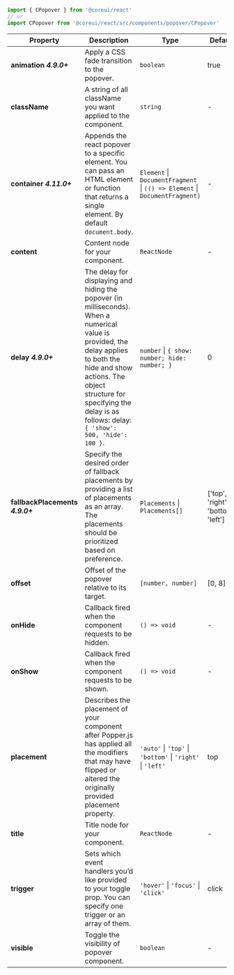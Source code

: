 
```jsx
import { CPopover } from '@coreui/react'
// or
import CPopover from '@coreui/react/src/components/popover/CPopover'
```

| Property | Description | Type | Default |
| --- | --- | --- | --- |
| **animation** **_4.9.0+_** | Apply a CSS fade transition to the popover. | `boolean` | true |
| **className** | A string of all className you want applied to the component. | `string` | - |
| **container** **_4.11.0+_** | Appends the react popover to a specific element. You can pass an HTML element or function that returns a single element. By default `document.body`. | `Element` \| `DocumentFragment` \| `(() => Element` \| `DocumentFragment)` | - |
| **content** | Content node for your component. | `ReactNode` | - |
| **delay** **_4.9.0+_** | The delay for displaying and hiding the popover (in milliseconds). When a numerical value is provided, the delay applies to both the hide and show actions. The object structure for specifying the delay is as follows: delay: `{ 'show': 500, 'hide': 100 }`. | `number` \| `{ show: number; hide: number; }` | 0 |
| **fallbackPlacements** **_4.9.0+_** | Specify the desired order of fallback placements by providing a list of placements as an array. The placements should be prioritized based on preference. | `Placements` \| `Placements[]` | ['top', 'right', 'bottom', 'left'] |
| **offset** | Offset of the popover relative to its target. | `[number, number]` | [0, 8] |
| **onHide** | Callback fired when the component requests to be hidden. | `() => void` | - |
| **onShow** | Callback fired when the component requests to be shown. | `() => void` | - |
| **placement** | Describes the placement of your component after Popper.js has applied all the modifiers that may have flipped or altered the originally provided placement property. | `'auto'` \| `'top'` \| `'bottom'` \| `'right'` \| `'left'` | top |
| **title** | Title node for your component. | `ReactNode` | - |
| **trigger** | Sets which event handlers you’d like provided to your toggle prop. You can specify one trigger or an array of them. | `'hover'` \| `'focus'` \| `'click'` | click |
| **visible** | Toggle the visibility of popover component. | `boolean` | - |

